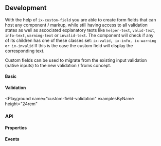 
## Development

With the help of `ix-custom-field` you are able to create form fields that can host any component / markup, while still having access to all validation states as well as ascociated explanatory texts like `helper-text`, `valid-text`, `info-text`, `warning-text` or `invalid-text`.
The component will check if any of its children has one of these classes set:
`ix-valid, ix-info, ix-warning or ix-invalid`
If this is the case the custom field will display the corresponding text.

Custom fields can be used to migrate from the existing input validation (native inputs) to the new validation / froms concept.

#### Basic

<Playground name="custom-field" examplesByName></Playground>

#### Validation

<Playground
  name="custom-field-validation"
  examplesByName
  height="24rem"
></Playground>

### API

#### Properties

<Props />

#### Events

<Events />

